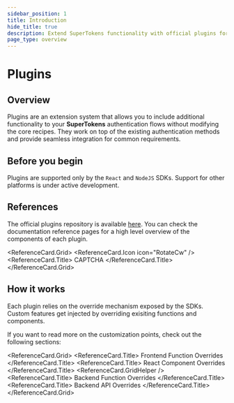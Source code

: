 ```yaml
---
sidebar_position: 1
title: Introduction
hide_title: true
description: Extend SuperTokens functionality with official plugins for enhanced authentication features.
page_type: overview
---
```


# Plugins

## Overview

Plugins are an extension system that allows you to include additional functionality to your **SuperTokens** authentication flows without modifying the core recipes.
They work on top of the existing authentication methods and provide seamless integration for common requirements.

## Before you begin

Plugins are supported only by the `React` and `NodeJS` SDKs. 
Support for other platforms is under active development.


## References 

The official plugins repository is available [here](https://github.com/supertokens/supertokens-plugins).
You can check the documentation reference pages for a high level overview of the components of each plugin.

<ReferenceCard.Grid>
  <ReferenceCard href="/docs/references/plugins/captcha-reference">
    <ReferenceCard.Icon icon="RotateCw" />
    <ReferenceCard.Title>
      CAPTCHA
    </ReferenceCard.Title>
  </ReferenceCard>
</ReferenceCard.Grid>


## How it works

Each plugin relies on the override mechanism exposed by the SDKs.
Custom features get injected by overriding exisiting functions and components.

If you want to read more on the customization points, check out the following sections:

<ReferenceCard.Grid>
  <ReferenceCard href="/docs/references/plugins/captcha-reference">
    <ReferenceCard.Title>
      Frontend Function Overrides
    </ReferenceCard.Title>
  </ReferenceCard>
  <ReferenceCard href="/docs/references/plugins/captcha-reference">
    <ReferenceCard.Title>
      React Component Overrides
    </ReferenceCard.Title>
  </ReferenceCard>
  <ReferenceCard.GridHelper />
  <ReferenceCard href="/docs/references/plugins/captcha-reference">
    <ReferenceCard.Title>
      Backend Function Overrides
    </ReferenceCard.Title>
  </ReferenceCard>
  <ReferenceCard href="/docs/references/plugins/captcha-reference">
    <ReferenceCard.Title>
      Backend API Overrides
    </ReferenceCard.Title>
  </ReferenceCard>
</ReferenceCard.Grid>


